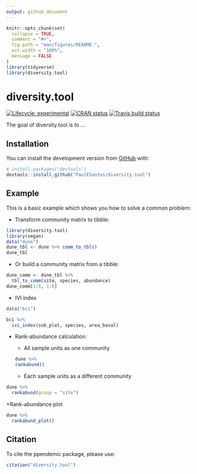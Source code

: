 ```yaml
---
output: github_document
---
```


<!-- README.md is generated from README.Rmd. Please edit that file -->

```r
knitr::opts_chunk$set(
  collapse = TRUE,
  comment = "#>",
  fig.path = "man/figures/README-",
  out.width = "100%",
  message = FALSE
)
library(tidyverse)
library(diversity.tool)
```

# diversity.tool <a href='https://github.com/PaulESantos/diversity.tool'></a>

<!-- badges: start -->
[![Lifecycle: experimental](https://img.shields.io/badge/lifecycle-experimental-orange.svg)](https://lifecycle.r-lib.org/articles/stages.html)
[![CRAN status](https://www.r-pkg.org/badges/version/ppendemic)](https://CRAN.R-project.org/package=ppendemic)
[![Travis build status](https://travis-ci.com/PaulESantos/ppendemic.svg?branch=main)](https://travis-ci.com/PaulESantos/ppendemic)
<!-- badges: end -->

The goal of diversity.tool is to ...

## Installation

You can install the development version from [GitHub](https://github.com/) with:

``` r
# install.packages("devtools")
devtools::install_github("PaulESantos/diversity.tool")
```
## Example

This is a basic example which shows you how to solve a common problem:

- Transform community matrix to tibble:

```r
library(diversity.tool)
library(vegan)
data("dune")
dune_tbl <- dune %>% comm_to_tbl()
dune_tbl
```

- Or build a community matrix from a tibble:

```r
dune_comm <- dune_tbl %>% 
  tbl_to_comm(site, species, abundance)
dune_comm[1:6, 1:6]
```

- IVI index

```r

data("bci")

bci %>% 
  ivi_index(sub_plot, species, area_basal)

```


- Rank-abundance calculation:

  + All sample units as one community
```r
dune %>% 
  rankabund()
```
  
  + Each sample units as a different community

```r
dune %>% 
  rankabund(group = "site")
```

  +Rank-abundance plot

```r
dune %>% 
  rankabund_plot()
```

## Citation

To cite the ppendemic package, please use:

```r
citation("diversity.tool")
```

